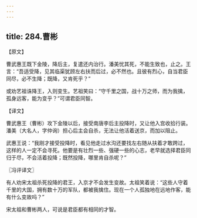 ```yaml
---
---
---
```

title: 284.曹彬
---



【原文】

曹武惠王既下金陵，降后主，复遣还内治行。潘美忧其死，不能生致也，止之。王言：“吾适受降，见其临渠犹顾左右扶而后过，必不然也。且彼有烈心，自当君臣同尽，必不生降；既降，又肯死乎？”

或劝艺祖诛降王，入则变生。艺祖笑曰：“守千里之国，战十万之师，而为我擒，孤身远客，能为变乎？”可谓君臣同智。

【译文】

曹武惠王（曹彬）攻下金陵以后，接受南唐李后主投降时，又让他入宫收拾行装。潘美（大名人，字仲询）担心后主会自杀，无法让他活着送京，而加以阻止。

武惠王说：“我刚才接受投降时，看见他走过水沟还要找左右随从扶着才敢跨过，这样的人一定不会寻死。他要是有壮烈一些、强硬一些的心志，老早就选择君臣同归于尽，不会活着投降；既然投降，哪里肯自杀呢？”

〖冯评译文〗

有人劝宋太祖杀死投降的君王，入京才不会发生变故。太祖笑着说：“这些人守着千里的大国，拥有数十万的军队，都被我擒住。现在一个人孤独地在远地作客，能有什么变故吗？”

宋太祖和曹彬两人，可说是君臣都有相同的才智。